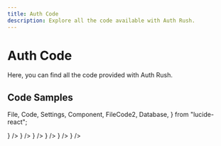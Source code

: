 ```yaml
---
title: Auth Code
description: Explore all the code available with Auth Rush.
---
```


# Auth Code

Here, you can find all the code provided with Auth Rush.

## Code Samples


  File,
  Code,
  Settings,
  Component,
  FileCode2,
  Database,
} from "lucide-react";

<Cards>
  <Card title="Web Pages" href="/docs/core-components/pages" icon={<File />} />
  <Card
    title="Actions"
    href="/docs/core-components/auth-actions"
    icon={<Code />}
  />
  <Card title="Root Files" href="/docs/core-components/root" icon={<FileCode2 />} />
  <Card title="Utils" href="/docs/core-components/utils" icon={<Settings />} />
  <Card
    title="Components"
    href="/docs/core-components/components"
    icon={<Component />}
  />
  <Card title="Schemas" href="/docs/core-components/schemas" icon={<Database />} />
</Cards>
